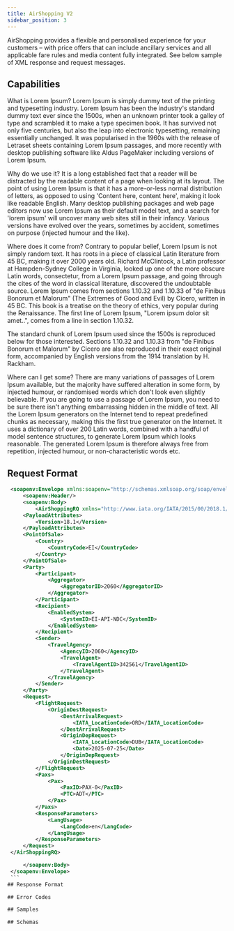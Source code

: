 ```yaml
---
title: AirShopping V2
sidebar_position: 3
---
```

AirShopping provides a flexible and personalised experience for your customers – with price offers that can include ancillary services and all applicable fare rules and media content fully integrated. See below sample of XML response and request messages.

## Capabilities
What is Lorem Ipsum?
Lorem Ipsum is simply dummy text of the printing and typesetting industry. Lorem Ipsum has been the industry's standard dummy text ever since the 1500s, when an unknown printer took a galley of type and scrambled it to make a type specimen book. It has survived not only five centuries, but also the leap into electronic typesetting, remaining essentially unchanged. It was popularised in the 1960s with the release of Letraset sheets containing Lorem Ipsum passages, and more recently with desktop publishing software like Aldus PageMaker including versions of Lorem Ipsum.

Why do we use it?
It is a long established fact that a reader will be distracted by the readable content of a page when looking at its layout. The point of using Lorem Ipsum is that it has a more-or-less normal distribution of letters, as opposed to using 'Content here, content here', making it look like readable English. Many desktop publishing packages and web page editors now use Lorem Ipsum as their default model text, and a search for 'lorem ipsum' will uncover many web sites still in their infancy. Various versions have evolved over the years, sometimes by accident, sometimes on purpose (injected humour and the like).


Where does it come from?
Contrary to popular belief, Lorem Ipsum is not simply random text. It has roots in a piece of classical Latin literature from 45 BC, making it over 2000 years old. Richard McClintock, a Latin professor at Hampden-Sydney College in Virginia, looked up one of the more obscure Latin words, consectetur, from a Lorem Ipsum passage, and going through the cites of the word in classical literature, discovered the undoubtable source. Lorem Ipsum comes from sections 1.10.32 and 1.10.33 of "de Finibus Bonorum et Malorum" (The Extremes of Good and Evil) by Cicero, written in 45 BC. This book is a treatise on the theory of ethics, very popular during the Renaissance. The first line of Lorem Ipsum, "Lorem ipsum dolor sit amet..", comes from a line in section 1.10.32.

The standard chunk of Lorem Ipsum used since the 1500s is reproduced below for those interested. Sections 1.10.32 and 1.10.33 from "de Finibus Bonorum et Malorum" by Cicero are also reproduced in their exact original form, accompanied by English versions from the 1914 translation by H. Rackham.

Where can I get some?
There are many variations of passages of Lorem Ipsum available, but the majority have suffered alteration in some form, by injected humour, or randomised words which don't look even slightly believable. If you are going to use a passage of Lorem Ipsum, you need to be sure there isn't anything embarrassing hidden in the middle of text. All the Lorem Ipsum generators on the Internet tend to repeat predefined chunks as necessary, making this the first true generator on the Internet. It uses a dictionary of over 200 Latin words, combined with a handful of model sentence structures, to generate Lorem Ipsum which looks reasonable. The generated Lorem Ipsum is therefore always free from repetition, injected humour, or non-characteristic words etc.

## Request Format
   ```xml
    <soapenv:Envelope xmlns:soapenv="http://schemas.xmlsoap.org/soap/envelope/">
        <soapenv:Header/>
        <soapenv:Body>
            <AirShoppingRQ xmlns="http://www.iata.org/IATA/2015/00/2018.1/AirShoppingRQ">
        <PayloadAttributes>
            <Version>18.1</Version>
        </PayloadAttributes>
        <PointOfSale>
            <Country>
                <CountryCode>EI</CountryCode>
            </Country>
        </PointOfSale>
        <Party>
            <Participant>
                <Aggregator>
                    <AggregatorID>2060</AggregatorID>
                </Aggregator>
            </Participant>
            <Recipient>
                <EnabledSystem>
                    <SystemID>EI-API-NDC</SystemID>
                </EnabledSystem>
            </Recipient>
            <Sender>
                <TravelAgency>
                    <AgencyID>2060</AgencyID>
                    <TravelAgent>
                        <TravelAgentID>342561</TravelAgentID>
                    </TravelAgent>
                </TravelAgency>
            </Sender>
        </Party>
        <Request>
            <FlightRequest>
                <OriginDestRequest>
                    <DestArrivalRequest>
                        <IATA_LocationCode>ORD</IATA_LocationCode>
                    </DestArrivalRequest>
                    <OriginDepRequest>
                        <IATA_LocationCode>DUB</IATA_LocationCode>
                        <Date>2025-07-25</Date>
                    </OriginDepRequest>
                </OriginDestRequest>
            </FlightRequest>
            <Paxs>
                <Pax>
                    <PaxID>PAX-0</PaxID>
                    <PTC>ADT</PTC>
                </Pax>
            </Paxs>
            <ResponseParameters>
                <LangUsage>
                    <LangCode>en</LangCode>
                </LangUsage>
            </ResponseParameters>
        </Request>
    </AirShoppingRQ>

        </soapenv:Body>
    </soapenv:Envelope>
    ```
## Response Format

## Error Codes

## Samples

## Schemas
